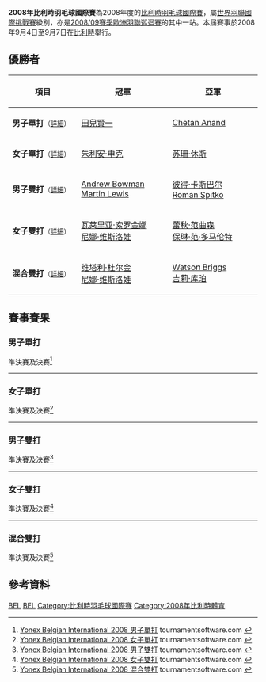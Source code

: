 {{noteTA|G1=Badminton}}
{{infobox badminton event
|name           = 2008年比利時羽毛球國際賽
|image          = 
|size           = 
|caption        =
|dates          = 2008年9月4日－9月7日
|number_edition = 
|level          = 4A
|prize_money    = 
|location       = {{BEL}}
|venue          = 
|previous       = 2007年比利時羽毛球國際賽 
|next           = 2009年比利時羽毛球國際賽
}}
'''2008年比利時羽毛球國際賽'''為2008年度的[[比利時羽毛球國際賽|比利時羽毛球國際賽]]，屬[[世界羽聯國際挑戰賽|世界羽聯國際挑戰賽]]級別，亦是[[2008/09賽季歐洲羽聯巡迴賽|2008/09賽季歐洲羽聯巡迴賽]]的其中一站。本屆賽事於2008年9月4日至9月7日在[[比利時|比利時]]舉行。

== 優勝者 ==
{| class=wikitable style="font-size:small"
!width="200"|項目
!width="250"|冠軍
!width="250"|亞軍
|-
|'''男子單打'''<small>（[[#男子單打|詳細]]）</small>
|{{flagicon|JPN}} [[田兒賢一|田兒賢一]]
|{{flagicon|IND}} [[Chetan_Anand|Chetan Anand]]
|-
|'''女子單打'''<small>（[[#女子單打|詳細]]）</small>
|{{flagicon|GER}} [[朱利安·申克|朱利安·申克]]
|{{flagicon|SCO}} [[苏珊·休斯|苏珊·休斯]]
|-
|'''男子雙打'''<small>（[[#男子雙打|詳細]]）</small>
|{{flagicon|SCO}} [[Andrew_Bowman|Andrew Bowman]]<br/>{{flagicon|WAL}} [[Martin_Lewis|Martin Lewis]]
|{{flagicon|GER}} [[彼得·卡斯巴尔|彼得·卡斯巴尔]]<br/>{{flagicon|GER}} [[Roman_Spitko|Roman Spitko]]
|-
|'''女子雙打'''<small>（[[#女子雙打|詳細]]）</small>
|{{flagicon|RUS}} [[瓦莱里亚·索罗金娜|瓦莱里亚·索罗金娜]]<br/>{{flagicon|RUS}} [[尼娜·维斯洛娃|尼娜·维斯洛娃]]
|{{flagicon|NED}} [[蕾秋·范曲森|蕾秋·范曲森]]<br/>{{flagicon|NED}} [[保琳·范·多马伦特|保琳·范·多马伦特]]
|-
|'''混合雙打'''<small>（[[#混合雙打|詳細]]）</small>
|{{flagicon|RUS}} [[维塔利·杜尔金|维塔利·杜尔金]]<br/>{{flagicon|RUS}} [[尼娜·维斯洛娃|尼娜·维斯洛娃]]
|{{flagicon|SCO}} [[Watson_Briggs|Watson Briggs]]<br/>{{flagicon|SCO}} [[吉莉·库珀|吉莉·库珀]]
|}

== 賽事賽果 ==
=== 男子單打 ===
;準決賽及決賽<ref name="MS">[http://bwf.tournamentsoftware.com/sport/draw.aspx?id=3E220D8A-11BF-45D2-9442-0C203A594361&draw=2 Yonex Belgian International 2008 男子單打] tournamentsoftware.com {{en}}</ref>
{{4TeamBracket-Tennis3-v2
| team-width=200
| RD1-seed1=1
| RD1-team1='''{{flagicon|JPN}} [[田兒賢一|田兒賢一]]
| RD1-score1-1='''21
| RD1-score1-2='''21
| RD1-score1-3=
| RD1-seed2=
| RD1-team2={{flagicon|GER}} [[迪特尔·杜马克|迪特尔·杜马克]]
| RD1-score2-1=19
| RD1-score2-2=12
| RD1-score2-3=

| RD1-seed3=
| RD1-team3={{flagicon|IND}} [[阿南·帕瓦尔|阿南·帕瓦尔]]
| RD1-score3-1=16
| RD1-score3-2='''21
| RD1-score3-3=20
| RD1-seed4=2
| RD1-team4='''{{flagicon|IND}} [[Chetan_Anand|Chetan Anand]]
| RD1-score4-1='''21
| RD1-score4-2=16
| RD1-score4-3='''22

| RD2-seed1=1
| RD2-team1='''{{flagicon|JPN}} [[田兒賢一|田兒賢一]]
| RD2-score1-1='''21
| RD2-score1-2=15
| RD2-score1-3='''21
| RD2-seed2=2
| RD2-team2={{flagicon|IND}} [[Chetan_Anand|Chetan Anand]]
| RD2-score2-1=16
| RD2-score2-2='''21
| RD2-score2-3=19
}}
----

=== 女子單打 ===
;準決賽及決賽<ref name="WS">[http://bwf.tournamentsoftware.com/sport/draw.aspx?id=3E220D8A-11BF-45D2-9442-0C203A594361&draw=4 Yonex Belgian International 2008 女子單打] tournamentsoftware.com {{en}}</ref>
{{4TeamBracket-Tennis3-v2
| team-width=200
| RD1-seed1=1
| RD1-team1='''{{flagicon|GER}} [[朱利安·申克|朱利安·申克]]
| RD1-score1-1=14
| RD1-score1-2='''21
| RD1-score1-3='''21
| RD1-seed2=3
| RD1-team2={{flagicon|BLR}} [[奥尔佳·科农|奥尔佳·科农]]
| RD1-score2-1='''21
| RD1-score2-2=16
| RD1-score2-3=8

| RD1-seed3=4
| RD1-team3='''{{flagicon|SCO}} [[苏珊·休斯|苏珊·休斯]]
| RD1-score3-1='''21
| RD1-score3-2='''21
| RD1-score3-3=
| RD1-seed4=
| RD1-team4={{flagicon|GER}} [[Janet_Koehler|Janet Koehler]]
| RD1-score4-1=15
| RD1-score4-2=9
| RD1-score4-3=

| RD2-seed1=1
| RD2-team1='''{{flagicon|GER}} [[朱利安·申克|朱利安·申克]]
| RD2-score1-1='''21
| RD2-score1-2='''21
| RD2-score1-3=
| RD2-seed2=4
| RD2-team2={{flagicon|SCO}} [[苏珊·休斯|苏珊·休斯]]
| RD2-score2-1=12
| RD2-score2-2=18
| RD2-score2-3=
}}
----

=== 男子雙打 ===
;準決賽及決賽<ref name="MD">[http://bwf.tournamentsoftware.com/sport/draw.aspx?id=3E220D8A-11BF-45D2-9442-0C203A594361&draw=6 Yonex Belgian International 2008 男子雙打] tournamentsoftware.com {{en}}</ref>
{{4TeamBracket-Tennis3-v2
| team-width=200
| RD1-seed1=1
| RD1-team1={{flagicon|BEL}} [[沃特·克拉斯|沃特·克拉斯]]<br/> {{flagicon|BEL}} [[弗雷德里克·马威特|弗雷德里克·马威特]]
| RD1-score1-1='''21
| RD1-score1-2=17
| RD1-score1-3=12
| RD1-seed2=
| RD1-team2='''{{flagicon|GER}} [[彼得·卡斯巴尔|彼得·卡斯巴尔]]<br/> {{flagicon|GER}} [[Roman_Spitko|Roman Spitko]]
| RD1-score2-1=12
| RD1-score2-2='''21
| RD1-score2-3='''21

| RD1-seed3=
| RD1-team3={{flagicon|GER}} [[英格·金德沃克|英格·金德沃克]]<br/> {{flagicon|GER}} [[约翰尼斯·斯科特勒|约翰尼斯·斯科特勒]]
| RD1-score3-1=16
| RD1-score3-2=22
| RD1-score3-3=
| RD1-seed4=
| RD1-team4='''{{flagicon|SCO}} [[Andrew_Bowman|Andrew Bowman]]<br/> {{flagicon|WAL}} [[Martin_Lewis|Martin Lewis]]
| RD1-score4-1='''21
| RD1-score4-2='''24
| RD1-score4-3=

| RD2-seed1=
| RD2-team1={{flagicon|GER}} [[彼得·卡斯巴尔|彼得·卡斯巴尔]]<br/> {{flagicon|GER}} [[Roman_Spitko|Roman Spitko]]
| RD2-score1-1=14
| RD2-score1-2=15
| RD2-score1-3=
| RD2-seed2=
| RD2-team2='''{{flagicon|SCO}} [[Andrew_Bowman|Andrew Bowman]]<br/> {{flagicon|WAL}} [[Martin_Lewis|Martin Lewis]]
| RD2-score2-1='''21
| RD2-score2-2='''21
| RD2-score2-3=
}}
----

=== 女子雙打 ===
;準決賽及決賽<ref name="WD">[http://bwf.tournamentsoftware.com/sport/draw.aspx?id=3E220D8A-11BF-45D2-9442-0C203A594361&draw=8 Yonex Belgian International 2008 女子雙打] tournamentsoftware.com {{en}}</ref>
{{4TeamBracket-Tennis3-v2
| team-width=200
| RD1-seed1=1
| RD1-team1='''{{flagicon|RUS}} [[瓦莱里亚·索罗金娜|瓦莱里亚·索罗金娜]]<br/> {{flagicon|RUS}} [[尼娜·维斯洛娃|尼娜·维斯洛娃]]
| RD1-score1-1='''21
| RD1-score1-2='''21
| RD1-score1-3=
| RD1-seed2=
| RD1-team2={{flagicon|ENG}} [[玛里亚纳·阿格基罗|玛里亚纳·阿格基罗]]<br/> {{flagicon|SCO}} [[吉莉·库珀|吉莉·库珀]]
| RD1-score2-1=16
| RD1-score2-2=12
| RD1-score2-3=

| RD1-seed3=
| RD1-team3={{flagicon|SWE}} [[伊美利·兰纳森|伊美利·兰纳森]]<br/> {{flagicon|SWE}} [[埃玛·文贝里|埃玛·文贝里]]
| RD1-score3-1=9
| RD1-score3-2=10
| RD1-score3-3=
| RD1-seed4=2
| RD1-team4='''{{flagicon|NED}} [[蕾秋·范曲森|蕾秋·范曲森]]<br/> {{flagicon|NED}} [[保琳·范·多马伦特|保琳·范·多马伦特]]
| RD1-score4-1='''21
| RD1-score4-2='''21
| RD1-score4-3=

| RD2-seed1=1
| RD2-team1='''{{flagicon|RUS}} [[瓦莱里亚·索罗金娜|瓦莱里亚·索罗金娜]]<br/> {{flagicon|RUS}} [[尼娜·维斯洛娃|尼娜·维斯洛娃]]
| RD2-score1-1='''21
| RD2-score1-2='''21
| RD2-score1-3=
| RD2-seed2=2
| RD2-team2={{flagicon|NED}} [[蕾秋·范曲森|蕾秋·范曲森]]<br/> {{flagicon|NED}} [[保琳·范·多马伦特|保琳·范·多马伦特]]
| RD2-score2-1=10
| RD2-score2-2=12
| RD2-score2-3=
}}
----

=== 混合雙打 ===
;準決賽及決賽<ref name="XD">[http://bwf.tournamentsoftware.com/sport/draw.aspx?id=3E220D8A-11BF-45D2-9442-0C203A594361&draw=10 Yonex Belgian International 2008 混合雙打] tournamentsoftware.com {{en}}</ref>
{{4TeamBracket-Tennis3-v2
| team-width=200
| RD1-seed1=
| RD1-team1='''{{flagicon|RUS}} [[维塔利·杜尔金|维塔利·杜尔金]]<br/> {{flagicon|RUS}} [[尼娜·维斯洛娃|尼娜·维斯洛娃]]
| RD1-score1-1='''21
| RD1-score1-2='''21
| RD1-score1-3=
| RD1-seed2=4
| RD1-team2={{flagicon|UKR}} [[瓦列里·阿特拉什琴科夫|瓦列里·阿特拉什琴科夫]]<br/> {{flagicon|UKR}} [[埃琳娜·普鲁斯|埃琳娜·普鲁斯]]
| RD1-score2-1=18
| RD1-score2-2=13
| RD1-score2-3=

| RD1-seed3=3
| RD1-team3='''{{flagicon|SCO}} [[Watson_Briggs|Watson Briggs]]<br/> {{flagicon|SCO}} [[吉莉·库珀|吉莉·库珀]]
| RD1-score3-1='''21
| RD1-score3-2='''21
| RD1-score3-3=
| RD1-seed4=
| RD1-team4={{flagicon|GER}} [[Thorsten_Hukriede|Thorsten Hukriede]]<br/> {{flagicon|GER}} [[Kathrin_Piotrowski|Kathrin Piotrowski]]
| RD1-score4-1=18
| RD1-score4-2=19
| RD1-score4-3=

| RD2-seed1=
| RD2-team1='''{{flagicon|RUS}} [[维塔利·杜尔金|维塔利·杜尔金]]<br/> {{flagicon|RUS}} [[尼娜·维斯洛娃|尼娜·维斯洛娃]]
| RD2-score1-1='''21
| RD2-score1-2='''21
| RD2-score1-3=
| RD2-seed2=3
| RD2-team2={{flagicon|SCO}} [[Watson_Briggs|Watson Briggs]]<br/> {{flagicon|SCO}} [[吉莉·库珀|吉莉·库珀]]
| RD2-score2-1=13
| RD2-score2-2=9
| RD2-score2-3=
}}

== 參考資料 ==
{{Reflist}}

[[Category:2008年世界羽聯國際挑戰賽|BEL]]
[[Category:2008/09賽季歐洲羽聯巡迴賽|BEL]]
[[Category:比利時羽毛球國際賽|Category:比利時羽毛球國際賽]]
[[Category:2008年比利時體育|Category:2008年比利時體育]]
